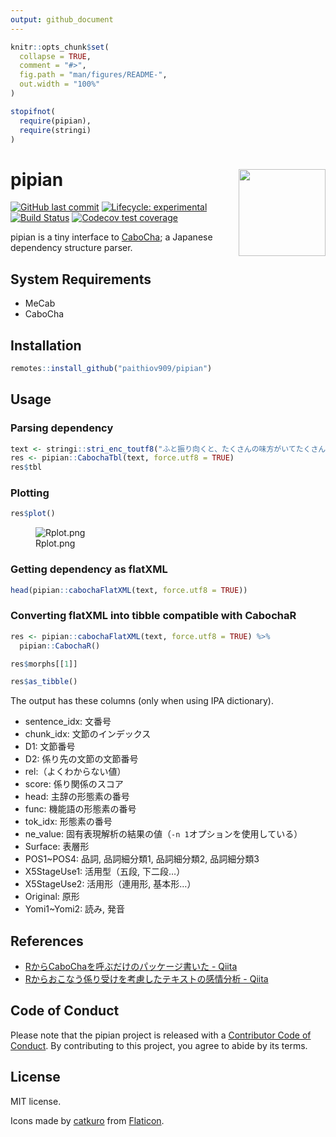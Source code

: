 ```yaml
---
output: github_document
---
```


<!-- README.md is generated from README.Rmd. Please edit that file -->

```r
knitr::opts_chunk$set(
  collapse = TRUE,
  comment = "#>",
  fig.path = "man/figures/README-",
  out.width = "100%"
)

stopifnot(
  require(pipian),
  require(stringi)
)
```

# pipian <a href='https://paithiov909.github.io/pipian'><img src='https://raw.githack.com/paithiov909/pipian/master/man/figures/logo.png' align="right" height="139" /></a>

<!-- badges: start -->
[![GitHub last commit](https://img.shields.io/github/last-commit/paithiov909/pipian)](#)
[![Lifecycle: experimental](https://img.shields.io/badge/lifecycle-experimental-orange.svg)](https://www.tidyverse.org/lifecycle/#experimental)
[![Build Status](https://travis-ci.com/paithiov909/pipian.svg?branch=master)](https://travis-ci.com/paithiov909/pipian)
[![Codecov test coverage](https://codecov.io/gh/paithiov909/pipian/branch/master/graph/badge.svg)](https://codecov.io/gh/paithiov909/pipian?branch=master)
<!-- badges: end -->

pipian is a tiny interface to [CaboCha](https://taku910.github.io/cabocha/); a Japanese dependency structure parser.

## System Requirements

- MeCab
- CaboCha

## Installation

``` r
remotes::install_github("paithiov909/pipian")
```

## Usage

### Parsing dependency

```r
text <- stringi::stri_enc_toutf8("ふと振り向くと、たくさんの味方がいてたくさんの優しい人間がいることを、わざわざ自分の誕生日が来ないと気付けない自分を奮い立たせながらも、毎日こんな、湖のようななんの引っ掛かりもない、落ちつき倒し、音一つも感じさせない人間でいれる方に憧れを持てたとある25歳の眩しき朝のことでした")
res <- pipian::CabochaTbl(text, force.utf8 = TRUE)
res$tbl
```

### Plotting

```r
res$plot()
```

![Rplot.png](https://qiita-image-store.s3.amazonaws.com/0/228173/60b9dc99-954e-82a0-b428-9dba6ffd0520.png)

### Getting dependency as flatXML

```r
head(pipian::cabochaFlatXML(text, force.utf8 = TRUE))
```

### Converting flatXML into tibble compatible with CabochaR 

```r
res <- pipian::cabochaFlatXML(text, force.utf8 = TRUE) %>%
  pipian::CabochaR()
```

```r
res$morphs[[1]]
```

```r
res$as_tibble()
```

The output has these columns (only when using IPA dictionary).

- sentence_idx: 文番号
- chunk_idx: 文節のインデックス
- D1: 文節番号
- D2: 係り先の文節の文節番号
- rel:（よくわからない値）
- score: 係り関係のスコア
- head: 主辞の形態素の番号
- func: 機能語の形態素の番号
- tok_idx: 形態素の番号
- ne_value: 固有表現解析の結果の値（`-n 1`オプションを使用している）
- Surface: 表層形
- POS1~POS4: 品詞, 品詞細分類1, 品詞細分類2, 品詞細分類3
- X5StageUse1: 活用型（五段, 下二段...）
- X5StageUse2: 活用形（連用形, 基本形...）
- Original: 原形
- Yomi1~Yomi2: 読み, 発音

## References

- [RからCaboChaを呼ぶだけのパッケージ書いた - Qiita](https://qiita.com/paithiov909/items/1534fafbbc1d7aef6d6b)
- [Rからおこなう係り受けを考慮したテキストの感情分析 - Qiita](https://qiita.com/paithiov909/items/3cc9b63a988bd5c4252a)

## Code of Conduct

Please note that the pipian project is released with a [Contributor Code of Conduct](https://paithiov909.github.io/pipian/CODE_OF_CONDUCT.html). By contributing to this project, you agree to abide by its terms.

## License

MIT license.

Icons made by [catkuro](https://www.flaticon.com/authors/catkuro) from [Flaticon](https://www.flaticon.com/).
